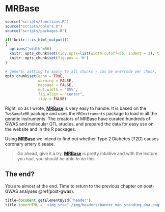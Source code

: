 # MRBase {#mr_mrbase}
<!-- ![](./img/_headers/banner_man_standing_dna.png){width=100%} -->
```r
source("scripts/functions.R")
source("scripts/colors.R")
source("scripts/packages.R")
```

```r
if(!knitr:::is_html_output())
{
  options("width"=56)
  knitr::opts_chunk$set(tidy.opts=list(width.cutoff=56, indent = 2), tidy = TRUE)
  knitr::opts_chunk$set(fig.pos = 'H')
}
```

```r
# general setting to apply to all chunks - can be overrode per chunk.
opts_chunk$set(echo = TRUE, 
               warning = FALSE, 
               message = FALSE, 
               out.width = "85%", 
               fig.align = "center", 
               tidy = FALSE)
```
Right, so as I wrote, **[MRBase](http://www.mrbase.org/){target="blank"}** is very easy to handle. It is based on the `TwoSampleMR` package and uses the `MRInstruments` package to load in all the genetic instruments. The creators of MRBase have curated hundreds of GWAS and molecular QTL studies, and prepared the data for easy use on the website and in the R packages.

Using **[MRBase](http://www.mrbase.org/){target="blank"}** we intend to find out whether Type 2 Diabetes (T2D) causes coronary artery disease.

> Go ahead, give it a try. **[MRBase](http://www.mrbase.org/){target="blank"}** is pretty intuitive and with the lecture you had, you should be able to do this.

## The end?

You are almost at the end. Time to return to the previous chapter on post-GWAS analyses \@ref(post-gwas).

```js
title=document.getElementById('header');
title.innerHTML = '<img src="./img/headers/banner_man_standing_dna.png" alt="MRBase">' + title.innerHTML
```
